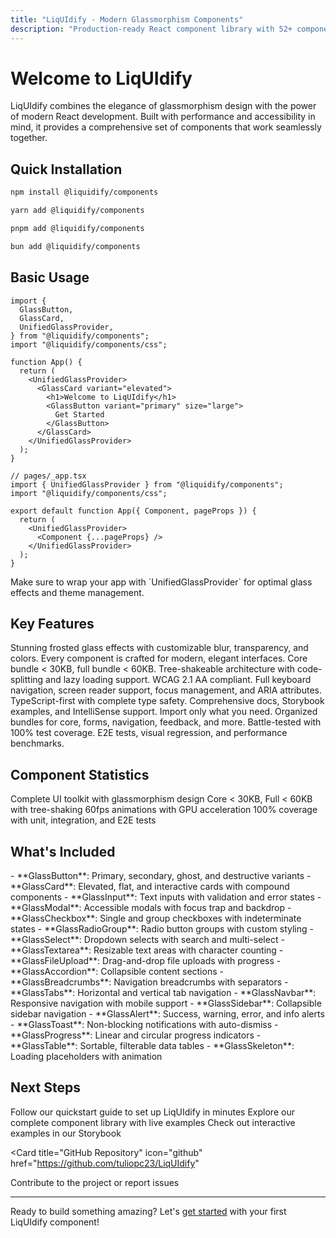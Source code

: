 ```yaml
---
title: "LiqUIdify - Modern Glassmorphism Components"
description: "Production-ready React component library with 52+ components. Beautiful glass effects, fully accessible, and optimized for performance."
---
```


# Welcome to LiqUIdify

<Card>
  LiqUIdify combines the elegance of glassmorphism design with the power of
  modern React development. Built with performance and accessibility in mind, it
  provides a comprehensive set of components that work seamlessly together.
</Card>

## Quick Installation

<CodeGroup>

```bash npm
npm install @liquidify/components
```

```bash yarn
yarn add @liquidify/components
```

```bash pnpm
pnpm add @liquidify/components
```

```bash bun
bun add @liquidify/components
```

</CodeGroup>

## Basic Usage

<CodeGroup>

```tsx React Component
import {
  GlassButton,
  GlassCard,
  UnifiedGlassProvider,
} from "@liquidify/components";
import "@liquidify/components/css";

function App() {
  return (
    <UnifiedGlassProvider>
      <GlassCard variant="elevated">
        <h1>Welcome to LiqUIdify</h1>
        <GlassButton variant="primary" size="large">
          Get Started
        </GlassButton>
      </GlassCard>
    </UnifiedGlassProvider>
  );
}
```

```tsx Next.js
// pages/_app.tsx
import { UnifiedGlassProvider } from "@liquidify/components";
import "@liquidify/components/css";

export default function App({ Component, pageProps }) {
  return (
    <UnifiedGlassProvider>
      <Component {...pageProps} />
    </UnifiedGlassProvider>
  );
}
```

</CodeGroup>

<Warning>
  Make sure to wrap your app with `UnifiedGlassProvider` for optimal glass
  effects and theme management.
</Warning>

## Key Features

<CardGroup cols={3}>

<Card title="Beautiful Glassmorphism Design" icon="paintbrush">
  Stunning frosted glass effects with customizable blur, transparency, and
  colors. Every component is crafted for modern, elegant interfaces.
</Card>

<Card title="Blazing Fast Performance" icon="bolt">
  Core bundle < 30KB, full bundle < 60KB. Tree-shakeable architecture with code-splitting and lazy loading support.
</Card>

<Card title="Accessibility First" icon="universal-access">
  WCAG 2.1 AA compliant. Full keyboard navigation, screen reader support, focus
  management, and ARIA attributes.
</Card>

<Card title="Developer Experience" icon="code">
  TypeScript-first with complete type safety. Comprehensive docs, Storybook
  examples, and IntelliSense support.
</Card>

<Card title="Modular Architecture" icon="cube">
  Import only what you need. Organized bundles for core, forms, navigation,
  feedback, and more.
</Card>

<Card title="Production Ready" icon="check-circle">
  Battle-tested with 100% test coverage. E2E tests, visual regression, and
  performance benchmarks.
</Card>

</CardGroup>

## Component Statistics

<CardGroup cols={2}>

<Card title="52+ Components" icon="grid-3x3">
  Complete UI toolkit with glassmorphism design
</Card>

<Card title="Bundle Size" icon="weight-hanging">
  Core < 30KB, Full < 60KB with tree-shaking
</Card>

<Card title="Performance" icon="gauge-high">
  60fps animations with GPU acceleration
</Card>

<Card title="Test Coverage" icon="vial">
  100% coverage with unit, integration, and E2E tests
</Card>

</CardGroup>

## What's Included

<Accordion title="Core Components">
  - **GlassButton**: Primary, secondary, ghost, and destructive variants -
  **GlassCard**: Elevated, flat, and interactive cards with compound components
  - **GlassInput**: Text inputs with validation and error states -
  **GlassModal**: Accessible modals with focus trap and backdrop
</Accordion>

<Accordion title="Form Components">
  - **GlassCheckbox**: Single and group checkboxes with indeterminate states -
  **GlassRadioGroup**: Radio button groups with custom styling -
  **GlassSelect**: Dropdown selects with search and multi-select -
  **GlassTextarea**: Resizable text areas with character counting -
  **GlassFileUpload**: Drag-and-drop file uploads with progress
</Accordion>

<Accordion title="Layout & Navigation">
  - **GlassAccordion**: Collapsible content sections - **GlassBreadcrumbs**:
  Navigation breadcrumbs with separators - **GlassTabs**: Horizontal and
  vertical tab navigation - **GlassNavbar**: Responsive navigation with mobile
  support - **GlassSidebar**: Collapsible sidebar navigation
</Accordion>

<Accordion title="Feedback & Data">
  - **GlassAlert**: Success, warning, error, and info alerts - **GlassToast**:
  Non-blocking notifications with auto-dismiss - **GlassProgress**: Linear and
  circular progress indicators - **GlassTable**: Sortable, filterable data
  tables - **GlassSkeleton**: Loading placeholders with animation
</Accordion>

## Next Steps

<CardGroup cols={2}>

<Card title="Get Started" icon="rocket" href="/quickstart">
  Follow our quickstart guide to set up LiqUIdify in minutes
</Card>

<Card title="Browse Components" icon="grid-3x3" href="/components/button">
  Explore our complete component library with live examples
</Card>

<Card title="View Examples" icon="code" href="https://storybook.liquidify.dev">
  Check out interactive examples in our Storybook
</Card>

<Card
  title="GitHub Repository"
  icon="github"
  href="https://github.com/tuliopc23/LiqUIdify"
>
  Contribute to the project or report issues
</Card>

</CardGroup>

---

Ready to build something amazing? Let's [get started](/quickstart) with your first LiqUIdify component!

